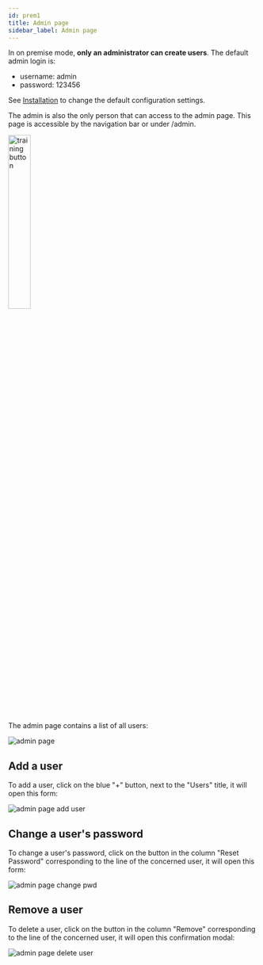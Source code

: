 ```yaml
---
id: prem1
title: Admin page
sidebar_label: Admin page
---
```


In on premise mode, **only an administrator can create users**. The default admin login is:

- username: admin
- password: 123456

See [Installation](install) to change the default configuration settings.

The admin is also the only person that can access to the admin page. This page is accessible by the navigation bar or under /admin.

<div style={{ display: 'flex', alignItems: 'center', flexDirection: 'column', gap: '10px', marginBottom: '20px' }}>
    <img src='/img/newUI/premise/nav-bar-admin.png' alt='training button' width= '30%'/>
</div>

The admin page contains a list of all users:

<Image src='/img/newUI/premise/admin-page.png' alt='admin page' />

## Add a user
To add a user, click on the blue "+" button, next to the "Users" title, it will open this form:

<Image src='/img/newUI/premise/admin-page-add-user.png' alt='admin page add user' />

## Change a user's password
To change a user's password, click on the button in the column "Reset Password" corresponding to the line of the concerned user, it will open this form:

<Image src='/img/newUI/premise/admin-page-change-pwd.png' alt='admin page change pwd' />

## Remove a user
To delete a user, click on the button in the column "Remove" corresponding to the line of the concerned user, it will open this confirmation modal:

<Image src='/img/newUI/premise/admin-page-delete-user.png' alt='admin page delete user' />
